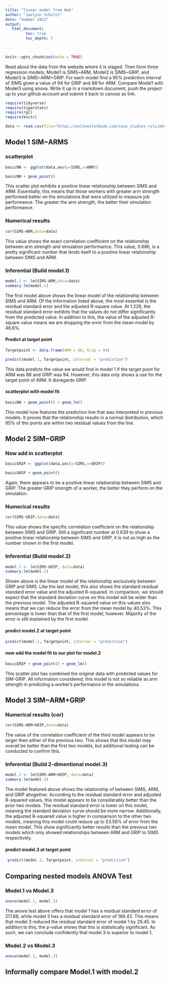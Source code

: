 ```yaml
---
title: "linear model from Web"
author: "Jaelynn Schultz"
date: "Summer 2022"
output:
   html_document:
         toc: true
         toc_depth: 5
        
---
```


```r
knitr::opts_chunk$set(echo = TRUE)
```

Read about the data from the website where it is staged.  Then form three regression models; Model1 is SIMS~ARM, Model2 is SIMS~GRIP, and Model3 is SIMS~ARM+GRIP. For each model find a 95% prediction interval of SIMS given a value of 94  for GRIP and 88 for ARM. Compare Model1 with Model3 using anova. Write it up in a markdown document, push the project up to your github account and submit it back to canvas as link. 

 


```r
require(tidyverse)
require(tigerstats)
require(rgl)
require(knitr)

```

```r
data <- read.csv(file="https://onlinestatbook.com/case_studies_rvls/physical_strength/data.txt",sep="",header=TRUE)  

```

## Model 1 SIM~ARMS

### scatterplot

```r
basicNN <- ggplot(data,aes(y=SIMS,x=ARM))
```


```r
basicNN + geom_point()
```
This scatter plot exhibits a positive linear relationship between SIMS and ARM. Essentially, this means that those workers with greater arm strength performed better on the simulations that were utilized to measure job performance. The greater the arm strength, the better their simulation performance. 

### Numerical results

```r
cor(SIMS~ARM,data=data)
```
This value shows the exact correlation coefficient on the relationship between arm strength and simulation performance. This value, 0.686, is a pretty significant number that lends itself to a positive linear relationship between SIMS and ARM.

### Inferential  (Build model.1)

```r
model.1 <- lm(SIMS~ARM,data=data)
summary.lm(model.1)
```
The first model above shows the linear model of the relationship between SIMS and ARM. Of the information listed above, the most essential is the residual standard error and the adjusted R-square value. At 1.226, the residual standard error exhibits that the values do not differ significantly from the predicted value. In addition to this, the value of the adjusted R-square value means we are dropping the error from the mean model by 46.6%.

#### Predict at target point

```r
Targetpoint <- data.frame(ARM = 88, Grip = 94)
```

```r
predict(model.1, Targetpoint, interval = "prediction")
```
This data predicts the value we would find in model 1 if the target point for ARM was 88 and GRIP was 94. However, this data only shows a use for the target point of ARM. It disregards GRIP. 


#### scatterplot with model fit
  
```r
basicNN + geom_point() + geom_lm()
```
This model now features the prediction line that was interpreted in previous models. It proves that the relationship results in a normal distribution, which 95% of the points are within two residual values from the line. 

## Model 2 SIM~GRIP

### Now add in scatterplot

```r
basicGRIP <- ggplot(data,aes(y=SIMS,x=GRIP))
```

```r
basicGRIP + geom_point()
```
Again, there appears to be a positive linear relationship between SIMS and GRIP. The greater GRIP strength of a worker, the better they perform on the simulation. 

### Numerical results 

```r
cor(SIMS~GRIP,data=data)
```
This value shows the specific correlation coefficient on the relationship between SIMS and GRIP. Still a significant number at 0.639 to show a positive linear relationship between SIMS and GRIP, it is not as high as the number shown in the first model. 

### Inferential  (Build model.2)
  
```r
model.2 <- lm(SIMS~GRIP, data=data)
summary.lm(model.2)
``` 
Shown above is the linear model of the relationship exclusively between GRIP and SIMS. Like the last model, this also shows the standard residual standard error value and the adjusted R-squared. In comparison, we should expect that the standard deviation curve on this model will be wider than the previous model. The adjusted R-squared value on this values also means that we can reduce the error from the mean model by 40.53%. This percentage is lower than that of the first model, however. Majority of the error is still explained by the first model. 

#### predict model.2 at target point

```r
predict(model.2, Targetpoint, interval = "prediction")
```

#### now add the model fit to our plot for model.2
  
```r
basicGRIP + geom_point() + geom_lm()
```
This scatter plot has combined the original data with predicted values for SIM-GRIP. All information considered, this model is not so reliable as arm strength in predicting a worker's performance in the simulations. 

## Model 3 SIM~ARM+GRIP

### Numerical results (cor)

```r
cor(SIMS~ARM+GRIP,data=data)
```
The value of the correlation coefficient of the third model appears to be larger then either of the previous two. This shows that this model may overall be better than the first two models, but additional testing can be conducted to confirm this. 
  
### Inferential  (Build 2-dimentional model.3)

```r
model.3 <- lm(SIMS~ARM+GRIP, data=data)
summary.lm(model.3)
``` 
The model featured above shows the relationship of between SIMS, ARM, and GRIP altogether. According to the residual standard error and adjusted R-squared values, this model appears to be considerably better than the prior two models. The residual standard error is lower on this model, meaning the standard deviation curve should be more narrow. Additionally, the adjusted R-squared value is higher in comparison to the other two models, meaning this model could reduce up to 53.58% of error from the mean model. This show significantly better results than the previous two models which only showed relationships between ARM and GRIP to SIMS respectively. 

#### predict model.3 at target point
  
```r
 predict(model.3, Targetpoint, interval = "prediction")
```

## Comparing nested models ANOVA Test

### Model.1 vs Model.3

```r
anova(model.1, model.3)
``` 
The anova test above offers that model 1 has a residual standard error of 217.88, while model 3 has a residual standard error of 188.43. This means that model 3 reduced the residual standard error of model 1 by 29.45. In addition to this, the p-value shows that this is statistically significant. As such, we can conclude confidently that model 3 is superior to model 1. 

### Model.2 vs Model.3

```r
anova(model.2, model.3)
``` 

## Informally compare Model.1 with model.2

